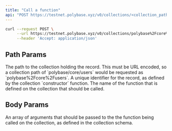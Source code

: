 ```yaml
---
title: "Call a function"
api: "POST https://testnet.polybase.xyz/v0/collections/<collection_path>/records/<record_id>/call/<function_name>"
---
```

 
<RequestExample>

```bash Bash
curl --request POST \
     --url https://testnet.polybase.xyz/v0/collections/polybase%2Fcore%2Fusers/records/id123/call/functionName\
     --header 'Accept: application/json'
```

</RequestExample>

## Path Params

<ParamField path="collection_path" type="string" required>
  The path to the collection holding the record. This must be URL encoded, so a collection path of `polybase/core/users` would be requested as `polybase%2Fcore%2Fusers`.
</ParamField>

<ParamField path="record_id" type="string" required>
  A unique identifier for the record, as defined by the collection `constructor` function.
</ParamField>

<ParamField path="function_name" type="string" required>
  The name of the function that is defined on the collection that should be called.
</ParamField>


## Body Params

<ParamField body="args" type="array" required>
  An array of arguments that should be passed to the the function being called on the collection, as defined in the collection schema.
</ParamField>